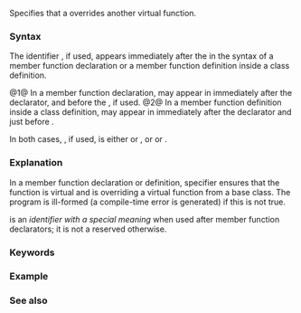 {{title|{{tt|override}} specifier {{mark since c++11}}}}
{{cpp/language/classes/navbar}}

Specifies that a {{rlp|virtual|virtual function}} overrides another virtual function.

===Syntax===
The identifier {{tt|override}}, if used, appears immediately after the {{rlp|function|declarator}} in the syntax of a member function declaration or a member function definition inside a class definition.

{{sdsc begin}}
{{sdsc|num=1|{{spar|declarator}} {{spar optional|virt-specifier-seq}} {{spar optional|pure-specifier}}}}
{{sdsc|num=2|{{spar|declarator}} {{spar optional|virt-specifier-seq}} {{spar|function-body}}}}
{{sdsc end}}
@1@ In a member function declaration, {{tt|override}} may appear in {{spar|virt-specifier-seq}} immediately after the declarator, and before the {{rlp|abstract_class|{{spar|pure-specifier}}}}, if used.
@2@ In a member function definition inside a class definition, {{tt|override}} may appear in {{spar|virt-specifier-seq}} immediately after the declarator and just before {{spar|function-body}}.

In both cases, {{spar|virt-specifier-seq}}, if used, is either {{tt|override}} or {{rlpt|final}}, or {{c/core|final override}} or {{c/core|override final}}.

===Explanation===
In a member function declaration or definition, {{c/core|override}} specifier ensures that the function is virtual and is overriding a virtual function from a base class. The program is ill-formed (a compile-time error is generated) if this is not true.

{{tt|override}} is an ''identifier with a special meaning'' when used after member function declarators; it is not a reserved {{lt|cpp/keyword}} otherwise.

===Keywords===
{{ltt|cpp/identifier_with_special_meaning/override}}

===Example===
{{example
|code=
#include &lt;iostream&gt;

struct A
{
    virtual void foo();
    void bar();
    virtual ~A();
};

// member functions definitions of struct A:
void A::foo() { std::cout &lt;&lt; "A::foo();\n"; }
A::~A() { std::cout &lt;&lt; "A::~A();\n"; }

struct B : A
{
//  void foo() const override; // Error: B::foo does not override A::foo
                               // (signature mismatch)
    void foo() override; // OK: B::foo overrides A::foo
//  void bar() override; // Error: A::bar is not virtual
    ~B() override; // OK: `override` can also be applied to virtual
                   // special member functions, e.g. destructors
    void override(); // OK, member function name, not a reserved keyword
};

// member functions definitions of struct B:
void B::foo() { std::cout &lt;&lt; "B::foo();\n"; }
B::~B() { std::cout &lt;&lt; "B::~B();\n"; }
void B::override() { std::cout &lt;&lt; "B::override();\n"; }

int main()
{
    B b;
    b.foo();
    b.override(); // OK, invokes the member function `override()`
    int override{42}; // OK, defines an integer variable
    std::cout &lt;&lt; "override: " &lt;&lt; override &lt;&lt; '\n';
}
|output=
B::foo();
B::override();
override: 42
B::~B();
A::~A();
}}

===See also===
{{dsc begin}}
{{dsc inc|cpp/language/dsc final}}
{{dsc end}}

{{langlinks|de|es|fr|it|ja|pt|ru|zh}}